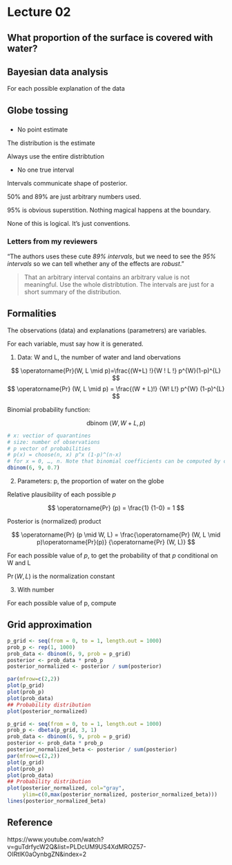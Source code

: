 # Lecture 02

## What proportion of the surface is covered with water? 

## Bayesian data analysis

For each possible explanation of the data



## Globe tossing

### 


* No point estimate

The distribution is the estimate

Always use the entire distribtution 

* No one true interval 

Intervals communicate shape of posterior. 

50% and 89% are just arbitrary numbers used. 

95% is obvious superstition. 
Nothing magical happens at the boundary. 

None of this is logical. It's just conventions. 


### Letters from my reviewers

"The authors uses these cute *89% intervals*, but we need to see the *95% intervals*
so we can tell whether any of the effects are *robust*. "

> That an arbitrary interval contains an arbitrary value is not meaningful. Use the whole distribtution. The intervals are just for a short summary of the distribution. 


## Formalities


The observations (data) and explanations (parametrers) are variables. 

For each variable, must say how it is generated. 

1. Data: W and L, the number of water and land obervations

$$
\operatorname{Pr}(W, L \mid p)=\frac{(W+L) !}{W ! L !} p^{W}(1-p)^{L}
$$
$$
\operatorname{Pr} (W, L \mid p) = \frac{(W + L)!} {W! L!} p^{W} (1-p)^{L}
$$


Binomial probability function:

$$
\text { dbinom (} W, W+L, p)
$$

```r
# x: vectior of quarantines
# size: number of observations
# p vector of probabilities
# p(x) = choose(n, x) p^x (1-p)^(n-x)
# for x = 0, …, n. Note that binomial coefficients can be computed by choose in R.
dbinom(6, 9, 0.7)
```

2. Parameters: p, the proportion of water on the globe

Relative plausibility of each possible $p$

$$
\operatorname{Pr} (p) = \frac{1} {1-0} = 1
$$


Posterior is (normalized) product

$$
\operatorname{Pr} (p \mid W, L) = \frac{\operatorname{Pr} (W, L \mid p)\operatorname{Pr}(p)} {\operatorname{Pr} (W, L)} 
$$

For each possible value of $p$, to get the probability of that $p$ conditional on W and L 

$\operatorname{Pr} (W, L)$ is the normalization constant

3. With number

For each possible value of p, compute 



## Grid approximation


```r
p_grid <- seq(from = 0, to = 1, length.out = 1000)
prob_p <- rep(1, 1000)
prob_data <- dbinom(6, 9, prob = p_grid)
posterior <- prob_data * prob_p
posterior_normalized <- posterior / sum(posterior)
```

```r
par(mfrow=c(2,2))
plot(p_grid)
plot(prob_p)
plot(prob_data)
## Probability distribution
plot(posterior_normalized)
```

```r
p_grid <- seq(from = 0, to = 1, length.out = 1000)
prob_p <- dbeta(p_grid, 3, 1)
prob_data <- dbinom(6, 9, prob = p_grid)
posterior <- prob_data * prob_p
posterior_normalized_beta <- posterior / sum(posterior)
par(mfrow=c(2,2))
plot(p_grid)
plot(prob_p)
plot(prob_data)
## Probability distribution
plot(posterior_normalized, col="gray", 
     ylim=c(0,max(posterior_normalized, posterior_normalized_beta)))
lines(posterior_normalized_beta)
```


## Reference

https://www.youtube.com/watch?v=guTdrfycW2Q&list=PLDcUM9US4XdMROZ57-OIRtIK0aOynbgZN&index=2
